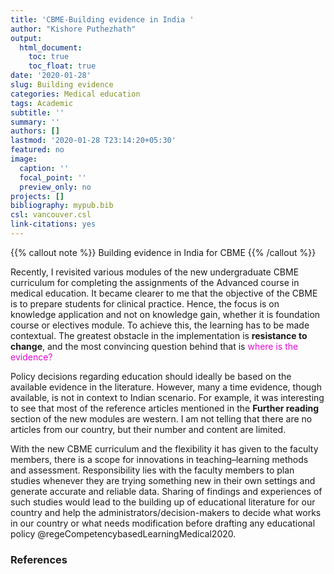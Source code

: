 ```yaml
---
title: 'CBME-Building evidence in India '
author: "Kishore Puthezhath"
output:
  html_document:
    toc: true
    toc_float: true
date: '2020-01-28'
slug: Building evidence
categories: Medical education
tags: Academic
subtitle: ''
summary: ''
authors: []
lastmod: '2020-01-28 T23:14:20+05:30'
featured: no
image:
  caption: ''
  focal_point: ''
  preview_only: no
projects: []
bibliography: mypub.bib
csl: vancouver.csl
link-citations: yes
---
```


{{% callout note %}}
Building evidence in India for CBME
{{% /callout %}}

Recently, I revisited  various modules of the new undergraduate CBME curriculum for completing the assignments of the Advanced course in medical education. It became  clearer to me that the  objective of the CBME is to prepare students for clinical practice. Hence, the focus is on knowledge application and not on knowledge gain, whether it is foundation course or electives module. To achieve this, the learning has to be made contextual. The greatest obstacle in the implementation is **resistance to change**, and the most convincing question behind that is <font color="emerald">where is the evidence?</font>

Policy decisions regarding education should ideally be based on the available evidence in the literature. However, many a time evidence, though available, is not in context to Indian scenario. For example, it was interesting  to see that most of the reference articles mentioned in the **Further reading** section of the new modules are western. I am not telling that there are no articles from our country, but their number and content are limited. 

With the new CBME curriculum and the flexibility it has given to the faculty members, there is a scope for innovations in teaching–learning methods and assessment. Responsibility lies with the faculty members to plan studies whenever they are trying something new in their own settings and generate accurate and reliable data. Sharing of findings and experiences of such studies would lead to the building up of educational literature for our country and help the administrators/decision-makers to decide what works in our country or what needs modification before drafting any educational policy @regeCompetencybasedLearningMedical2020. 

### References
 